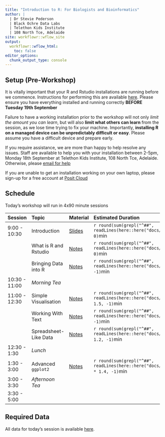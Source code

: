 ```yaml
---
title: "Introduction to R: For Biologists and Bioinformatics"
author: |
  | Dr Stevie Pederson
  | Black Ochre Data Labs
  | Telethon Kids Institute
  | 108 North Tce, Adelaide
site: workflowr::wflow_site
output:
  workflowr::wflow_html:
    toc: false
editor_options:
  chunk_output_type: console
---
```


<base target="_blank">

## Setup (Pre-Workshop)

It is vitally important that your R and Rstudio installations are running before we commence.
Instructions for performing this are available [here]().
Please ensure you have everything installed and running correctly **BEFORE Tuesday 19th September**

Failure to have a working installation prior to the workshop will not only *limit the amount you can learn*, but will also **limit what others can learn** from the session, as we lose time trying to fix your machine.
Importantly, **installing R on a managed device can be unpredictably difficult or easy**.
Please assume you have a difficult device and prepare early.

If you require assistance, we are more than happy to help resolve any issues.
Staff are available to help you with your installation between 2-5pm, Monday 18th September at Telethon Kids Institute, 108 North Tce, Adelaide.
Otherwise, please [email for help](mailto:stephen.pederson@telethonkids.org.au)

If you are unable to get an installation working on your own laptop, please sign-up for a free account at [Posit Cloud](https://posit.cloud/)

## Schedule

Today's workshop will run in 4x90 minute sessions

| Session | Topic | Material | Estimated Duration |
|:------- |:----- |:-------- |:---------------- |
| 9:00 - 10:30  | Introduction            | [Slides](intro_slides.html#/title-slide) | `r round(sum(grepl("^##", readLines(here::here("docs/intro_slides.qmd")))) * 0.5, 0)`min |
|               | What is R and Rstudio   | [Notes](rstudio.html) | `r round(sum(grepl("^##", readLines(here::here("docs/rstudio_slides.qmd")))) * 0.5, 0)`min |
|               | Bringing Data into R    | [Notes](data_import.html) | `r round(sum(grepl("^##", readLines(here::here("docs/import_slides.qmd")))) * 1.5, -1)`min |
| 10:30 - 11:00 | *Morning Tea*           | | |
| 11:00 - 12:30 | Simple Visualisation    | [Notes](basic_ggplot2.html) | `r round(sum(grepl("^##", readLines(here::here("docs/basic_ggplot2_slides.qmd")))) * 1.5, -1)`min |
|               | Working With Text       | [Notes](text.html) | `r round(sum(grepl("^##", readLines(here::here("docs/text_slides.qmd")))) * 1.5, -1)`min |
|               | Spreadsheet-Like Data   | [Notes](tidying_data.html) | `r round(sum(grepl("^##", readLines(here::here("docs/tidying_data_slides.qmd")))) * 1.2, -1)`min  |
| 12:30 - 1:30  | *Lunch*                 | | |
| 1:30 - 3:00   | Advanced `ggplot2`      | [Notes](advanced_ggplot.html) | `r round(sum(grepl("^##", readLines(here::here("docs/advanced_ggplot_slides.qmd")))) * 1.4, -1)`min |
| 3:00 - 3:30   | *Afternoon Tea*         | | |
| 3:30 - 5:00   |                         | | |

## Required Data

All data for today's session is available [here]().